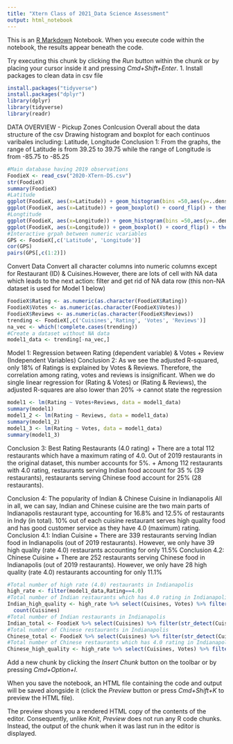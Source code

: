 ```yaml
---
title: "Xtern Class of 2021_Data Science Assessment"
output: html_notebook
---
```


This is an [R Markdown](http://rmarkdown.rstudio.com) Notebook. When you execute code within the notebook, the results appear beneath the code. 

Try executing this chunk by clicking the *Run* button within the chunk or by placing your cursor inside it and pressing *Cmd+Shift+Enter*. 
1. Install packages to clean data in csv file
```r
install.packages("tidyverse")
install.packages("dplyr")
library(dplyr)
library(tidyverse)
library(readr)
```
DATA OVERVIEW - Pickup Zones Conlcusion
Overall about the data structure of the csv
Drawing histogram and boxplot for each continuos varibales including: Latitude, Longitude
Conclusion 1: From the graphs, the range of Latitude is from 39.25 to 39.75 while the range of Longitude is from -85.75 to -85.25
```r
#Main database having 2019 observations
FoodieX <- read_csv("2020-XTern-DS.csv")
str(FoodieX)
summary(FoodieX)
#Latitude
ggplot(FoodieX, aes(x=Latitude)) + geom_histogram(bins =50,aes(y=..density..)) +geom_density()
ggplot(FoodieX, aes(x=Latitude)) + geom_boxplot() + coord_flip() + theme_classic()
#Longtitude 
ggplot(FoodieX, aes(x=Longitude)) + geom_histogram(bins =50,aes(y=..density..)) +geom_density()
ggplot(FoodieX, aes(x=Longitude)) + geom_boxplot() + coord_flip() + theme_classic()
#Interactive grpah between numeric vcariables
GPS <- FoodieX[,c('Latitude', 'Longitude')]
cor(GPS)
pairs(GPS[,c(1:2)])
```
Convert Data
Convert all character columns into numeric columns except for Restaurant (ID) & Cuisines.However, there are lots of cell with NA data which leads to the next action: filter and get rid of NA data row (this non-NA dataset is used for Model 1 below)

```r
FoodieX$Rating <- as.numeric(as.character(FoodieX$Rating))
FoodieX$Votes <- as.numeric(as.character(FoodieX$Votes))
FoodieX$Reviews <- as.numeric(as.character(FoodieX$Reviews))
trending <- FoodieX[,c('Cuisines','Rating', 'Votes', 'Reviews')]
na_vec <- which(!complete.cases(trending))
#Create a dataset without NA data
model1_data <- trending[-na_vec,]
```
Model 1: Regression between Rating (dependent variable) & Votes + Review (Independent Variables)
Conclusion 2: As we see the adjusted R-squared, only 18% of Ratings is explained by Votes & Reviews. Therefore, the correlation among rating, votes and reviews is insignificant.
When we do single linear regression for (Rating & Votes) or (Rating & Reviews), the adjusted R-squares are also lower than 20% -> cannot state the regression
```r
model1 <- lm(Rating ~ Votes+Reviews, data = model1_data)
summary(model1)
model1_2 <- lm(Rating ~ Reviews, data = model1_data)
summary(model1_2)
model1_3 <- lm(Rating ~ Votes, data = model1_data)
summary(model1_3)
```

Conclusion 3: Best Rating Restaurants (4.0 rating)
+ There are a total 112 restaurants which have a maximum rating of 4.0. Out of 2019 restaurants in the original dataset,  this number accounts for 5%. 
+ Among 112 restaurants with 4.0 rating, restaurants serving Indian food account for 35 % (39 restaurants), restaurants serving Chinese food account for 25% (28 restaurants).

Conclusion 4: The popularity of Indian & Chinese Cuisine in Indianapolis
All in all, we can say, Indian and Chinese cuisine are the two main parts of Indianapolis restaurant type, accounting for 16.8% and 12.5% of restaurants in Indy (in total). 10% out of each cuisine restaurant serves high quality food and has good customer service as they have 4.0 (maximum) rating.
Conclusion 4.1: Indian Cuisine
+ There are 339 restaurants serving Indian food in Indianapolis (out of 2019 restaurants). However, we only have 39 high quality (rate 4.0) restaurants accounting for only 11.5%
Conclusion 4.2: Chinese Cuisine
+ There are 252 restaurants serving Chinese food in Indianapolis (out of 2019 restaurants). However, we only have 28 high quality (rate 4.0) restaurants accounting for only 11.1%
```r
#Total number of high rate (4.0) restaurants in Indianapolis
high_rate <- filter(model1_data,Rating==4.0)
#Total number of Indian restaurants which has 4.0 rating in Indianapolis
Indian_high_quality <- high_rate %>% select(Cuisines, Votes) %>% filter(str_detect(Cuisines, "Indian")) %>%
  count(Cuisines)
#Total number of Indian restaurants in Indianapolis
Indian_total <- FoodieX %>% select(Cuisines) %>% filter(str_detect(Cuisines, "Indian")) %>%count(Cuisines)
#Total number of Chinese restaurants in Indianapolis
Chinese_total <- FoodieX %>% select(Cuisines) %>% filter(str_detect(Cuisines, "Chinese")) %>%count(Cuisines)
#Total number of Chinese restaurants which has 4.0 rating in Indianapolis
Chinese_high_quality <- high_rate %>% select(Cuisines, Votes) %>% filter(str_detect(Cuisines, "Chinese")) %>% count(Cuisines)
```

Add a new chunk by clicking the *Insert Chunk* button on the toolbar or by pressing *Cmd+Option+I*.

When you save the notebook, an HTML file containing the code and output will be saved alongside it (click the *Preview* button or press *Cmd+Shift+K* to preview the HTML file). 

The preview shows you a rendered HTML copy of the contents of the editor. Consequently, unlike *Knit*, *Preview* does not run any R code chunks. Instead, the output of the chunk when it was last run in the editor is displayed.

